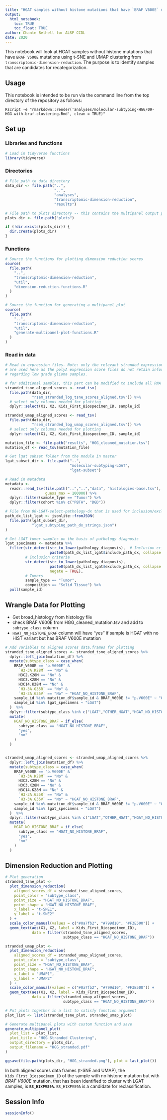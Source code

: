 ```yaml
---
title: "HGAT samples without histone mutations that have `BRAF V600E` mutations"
output: 
  html_notebook:
    toc: TRUE
    toc_float: TRUE
author: Chante Bethell for ALSF CCDL
date: 2020
---
```


This notebook will look at HGAT samples without histone mutations that have `BRAF V600E` mutations using t-SNE and UMAP clustering from `transcriptomic-dimension-reduction`.
The purpose is to identify samples that are candidates for recategorization.

## Usage

This notebook is intended to be run via the command line from the top directory
of the repository as follows:

```
Rscript -e "rmarkdown::render('analyses/molecular-subtyping-HGG/09-HGG-with-braf-clustering.Rmd', clean = TRUE)"
```

## Set up

### Libraries and functions

```r
# Load in tidyverse functions
library(tidyverse)
```

### Directories

```r
# File path to data directory
data_dir <- file.path("..",
                      "..",
                      "analyses",
                      "transcriptomic-dimension-reduction",
                      "results")

# File path to plots directory -- this contains the multipanel output plots
plots_dir <- file.path("plots")

if (!dir.exists(plots_dir)) {
  dir.create(plots_dir)
}
```

### Functions

```r
# Source the functions for plotting dimension reduction scores
source(
  file.path(
    "..",
    "transcriptomic-dimension-reduction",
    "util",
    "dimension-reduction-functions.R"
  )
)

# Source the function for generating a multipanel plot
source(
  file.path(
    "..",
    "transcriptomic-dimension-reduction",
    "util",
    "generate-multipanel-plot-functions.R"
  )
)
```


### Read in data

```r
# Read in expression files. Note: only the relevant stranded expression score files
# are used here as the polyA expression score files do not retain information
# regarding low grade glioma samples.

# for additional samples, this part can be modified to include all RNA library types later
stranded_tsne_aligned_scores <- read_tsv(
  file.path(data_dir,
            "rsem_stranded_log_tsne_scores_aligned.tsv")) %>%
  # select only columns needed for plotting
  dplyr::select(X1, X2, Kids_First_Biospecimen_ID, sample_id)

stranded_umap_aligned_scores <- read_tsv(
  file.path(data_dir,
            "rsem_stranded_log_umap_scores_aligned.tsv")) %>%
  # select only columns needed for plotting
  dplyr::select(X1, X2, Kids_First_Biospecimen_ID, sample_id)

mutation_file <- file.path("results", "HGG_cleaned_mutation.tsv")
mutation_df <- read_tsv(mutation_file)

# Get lgat subset folder from the module in master
lgat_subset_dir <- file.path("..",
                             "molecular-subtyping-LGAT",
                             "lgat-subset")

# Read in metadata
metadata <-
  readr::read_tsv(file.path("..","..","data", "histologies-base.tsv"), 
                  guess_max = 100000) %>%
  dplyr::filter(sample_type == "Tumor") %>% 
  dplyr::filter(cohort %in% c("PBTA", "DGD"))

# File from 00-LGAT-select-pathology-dx that is used for inclusion/exclusion
path_dx_list_lgat <- jsonlite::fromJSON(
  file.path(lgat_subset_dir, 
            "lgat_subtyping_path_dx_strings.json")
)

# Get LGAT tumor samples on the basis of pathology diagnosis
lgat_specimens <- metadata %>%
  filter(str_detect(str_to_lower(pathology_diagnosis),  # Inclusion criteria
                    paste0(path_dx_list_lgat$include_path_dx, collapse = "|")),
         # Exclusion criteria
         str_detect(str_to_lower(pathology_diagnosis),
                    paste0(path_dx_list_lgat$exclude_path_dx, collapse = "|"),
                    negate = TRUE),
         # Tumors
         sample_type == "Tumor",
         composition == "Solid Tissue") %>%
  pull(sample_id)


```

## Wrangle Data for Plotting

- Get broad_histology from histology file
- check BRAF V600E from HGG_cleaned_mutation.tsv and add to `subtype_class` column
- `HGAT_NO_HISTONE_BRAF` column will have "yes" if sample is HGAT with no HIST variant but has BRAF V600E mutation 


```r
# Add variables to aligned scores data.frames for plotting
stranded_tsne_aligned_scores <- stranded_tsne_aligned_scores %>%
  dplyr::left_join(mutation_df) %>%
  mutate(subtype_class = case_when(
    BRAF_V600E == "p.V600E" &
      `H3-3A.K28M` == "No" & 
      H3C2.K28M == "No" &
      H3C3.K28M == "No" &
      H3C14.K28M == "No" &
      `H3-3A.G35R` == "No" &
      `H3-3A.G35V` == "No" ~ "HGAT_NO_HISTONE_BRAF",
    sample_id %in% mutation_df$sample_id & BRAF_V600E != "p.V600E" ~ "OTHER_HGAT",
    sample_id %in% lgat_specimens ~ "LGAT")
  )  %>%
  dplyr::filter(subtype_class %in% c("LGAT","OTHER_HGAT","HGAT_NO_HISTONE_BRAF")) %>%
  mutate(
    HGAT_NO_HISTONE_BRAF = if_else(
      subtype_class == "HGAT_NO_HISTONE_BRAF",
      "yes",
      "no"
    )
  )  


stranded_umap_aligned_scores <- stranded_umap_aligned_scores %>%
  dplyr::left_join(mutation_df) %>%
  mutate(subtype_class = case_when(
    BRAF_V600E == "p.V600E" &
      `H3-3A.K28M` == "No" & 
      H3C2.K28M == "No" &
      H3C3.K28M == "No" &
      H3C14.K28M == "No" &
      `H3-3A.G35R` == "No" &
      `H3-3A.G35V` == "No" ~ "HGAT_NO_HISTONE_BRAF",
    sample_id %in% mutation_df$sample_id & BRAF_V600E != "p.V600E" ~ "OTHER_HGAT",
    sample_id %in% lgat_specimens ~ "LGAT")
  )  %>%
  dplyr::filter(subtype_class %in% c("LGAT","OTHER_HGAT","HGAT_NO_HISTONE_BRAF")) %>%
  mutate(
    HGAT_NO_HISTONE_BRAF = if_else(
      subtype_class == "HGAT_NO_HISTONE_BRAF",
      "yes",
      "no"
    )
  )  
```

## Dimension Reduction and Plotting

```r
# Plot generation
stranded_tsne_plot <-
  plot_dimension_reduction(
    aligned_scores_df = stranded_tsne_aligned_scores,
    point_color = "subtype_class",
    point_size = "HGAT_NO_HISTONE_BRAF",
    point_shape = "HGAT_NO_HISTONE_BRAF",
    x_label = "t-SNE1",
    y_label = "t-SNE2"
  ) +
  scale_color_manual(values = c("#0a7fb2", "#799d10", "#F3E500")) +
  geom_text(aes(X1, X2, label = Kids_First_Biospecimen_ID),
            data = filter(stranded_tsne_aligned_scores, 
                          subtype_class == "HGAT_NO_HISTONE_BRAF"))

stranded_umap_plot <-
  plot_dimension_reduction(
    aligned_scores_df = stranded_umap_aligned_scores,
    point_color = "subtype_class",
    point_size = "HGAT_NO_HISTONE_BRAF",
    point_shape = "HGAT_NO_HISTONE_BRAF",
    x_label = "UMAP1",
    y_label = "UMAP2"
  ) +
  scale_color_manual(values = c("#0a7fb2", "#799d10", "#F3E500")) +
  geom_text(aes(X1, X2, label = Kids_First_Biospecimen_ID),
            data = filter(stranded_umap_aligned_scores, 
                          subtype_class == "HGAT_NO_HISTONE_BRAF"))

# Put plots together in a list to satisfy function argument
plot_list <- list(stranded_tsne_plot, stranded_umap_plot)

# Generate multipanel plots with custom function and save
generate_multipanel_plot(
  plot_list = plot_list,
  plot_title = "HGG Stranded Clustering",
  output_directory = plots_dir,
  output_filename = "HGG_stranded.pdf"
)

ggsave(file.path(plots_dir, "HGG_stranded.png"), plot = last_plot())
```

In both aligned scores data frames (t-SNE and UMAP), the `Kids_First_Biospecimen_ID` of the sample with no histone mutation but with _BRAF V600E_ mutation, that has been identified to cluster with LGAT samples, is **`BS_H1XPVS9A`**.
`BS_H1XPVS9A` is a candidate for reclassification.

## Session Info

```r
sessionInfo()
```

